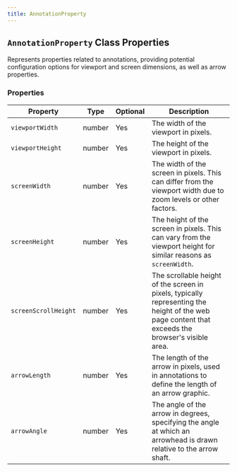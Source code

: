 ```yaml
---
title: AnnotationProperty 
---
```


## `AnnotationProperty` Class Properties

Represents properties related to annotations, providing potential configuration options for viewport and screen dimensions, as well as arrow properties.

### Properties


| Property            | Type    | Optional | Description |
|---------------------|---------|----------|-------------|
| `viewportWidth`     | number  | Yes      | The width of the viewport in pixels. |
| `viewportHeight`    | number  | Yes      | The height of the viewport in pixels. |
| `screenWidth`       | number  | Yes      | The width of the screen in pixels. This can differ from the viewport width due to zoom levels or other factors. |
| `screenHeight`      | number  | Yes      | The height of the screen in pixels. This can vary from the viewport height for similar reasons as `screenWidth`. |
| `screenScrollHeight`| number  | Yes      | The scrollable height of the screen in pixels, typically representing the height of the web page content that exceeds the browser's visible area. |
| `arrowLength`       | number  | Yes      | The length of the arrow in pixels, used in annotations to define the length of an arrow graphic. |
| `arrowAngle`        | number  | Yes      | The angle of the arrow in degrees, specifying the angle at which an arrowhead is drawn relative to the arrow shaft. |



